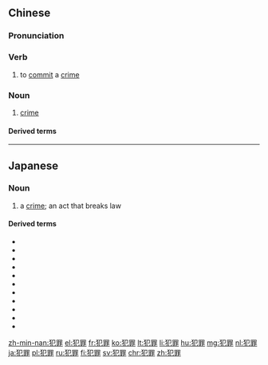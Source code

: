 ==Chinese==
{{zh-forms}}

===Pronunciation===
{{zh-pron
|m=fànzuì
|c=faan6 zeoi6
|h=pfs=fam-chhui
|md=huâng-cô̤i
|mn=hoān-chōe
|w=3ve zoe,3ve ze
|cat=v,n
}}

===Verb===
{{zh-verb}}

# to [[commit]] a [[crime]]
#: {{zh-x|犯罪 行為{wéi}|'''criminal''' conduct}}

===Noun===
{{zh-noun}}

# [[crime]]

====Derived terms====
{{zh-der|犯罪故意|犯罪記錄|犯罪率|犯罪嫌疑人|犯罪心理|犯罪學|犯罪意圖|青少年犯罪|有組織犯罪|犯罪分子}}

{{zh-cat|Intermediate}}

----

==Japanese==
{{ja-kanjitab|はん|ざい|yomi=o}}

===Noun===
{{ja-noun|はんざい|count=件}}

# {{lb|ja|legal|sort=はんざい}} a [[crime]]; an act that breaks law

====Derived terms====
* {{ja-r|犯罪学|はんざいがく}}
* {{ja-r|犯罪学者|はんざいがくしゃ}}
* {{ja-r|犯罪行為|はんざいこうい}}
* {{ja-r|犯罪事実|はんざいじじつ}}
* {{ja-r|犯罪者|はんざいしゃ}}
* {{ja-r|戦争犯罪者|せんそうはんざいしゃ}}
* {{ja-r|犯罪心理|はんざいしんり}}
* {{ja-r|犯罪心理学|はんざいしんりがく}}
* {{ja-r|犯罪捜査|はんざいそうさ}}
* {{ja-r|犯罪容疑|はんざいようぎ}}
* {{ja-r|犯罪容疑者|はんざいようぎしゃ}}

[[zh-min-nan:犯罪]]
[[el:犯罪]]
[[fr:犯罪]]
[[ko:犯罪]]
[[lt:犯罪]]
[[li:犯罪]]
[[hu:犯罪]]
[[mg:犯罪]]
[[nl:犯罪]]
[[ja:犯罪]]
[[pl:犯罪]]
[[ru:犯罪]]
[[fi:犯罪]]
[[sv:犯罪]]
[[chr:犯罪]]
[[zh:犯罪]]